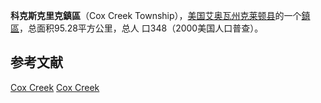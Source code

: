 {{Infobox settlement
|official_name            = 科克斯克里克鎮區
|native_name = Cox Creek Township
|settlement_type          = [[鎮區_(美国)|鎮區]]
|nickname                 = 
|motto                    =

|image_map                = Map highlighting Cox Creek Township, Clayton County, Iowa.svg
|mapsize                  = 
|map_caption              = 
|image_map1               = 
|mapsize1                 = 
|map_caption1             =

<!-- Location -->
|coordinates_display      = inline,title
|coordinates_region       = US-IA
|subdivision_type         = 国家
|subdivision_name         = 美国
|subdivision_type1        = [[美国行政区划|州]]
|subdivision_name1        = 艾奥瓦州
|subdivision_type2        = [[艾奥瓦州行政区划|县]]
|subdivision_name2        = [[克萊頓縣_(愛阿華州)|克莱顿县]]

|area_footnotes           = 
|area_magnitude           = 
|area_total_km2           = 95.28
|area_land_km2            = 95.28
|area_water_km2           = 0

|population_as_of         = 2000年
|population_footnotes     = 
|population_total         = 348
|population_density_km2   = 4

|elevation_m              = 260
|latd                     = 42
|latm                     = 46
|lats                     = 16
|latNS                    = N
|longd                    = 91
|longm                    = 25
|longs                    = 35
|longEW                   = W

}}
'''科克斯克里克鎮區'''（Cox Creek Township），[[美国|美国]][[艾奥瓦州|艾奥瓦州]][[克萊頓縣_(愛阿華州)|克莱顿县]]的一个[[鎮區_(美国)|鎮區]]，总面积95.28平方公里，总人 口348（2000美国人口普查）。

==参考文献==
{{reflist}}

{{克萊頓縣 (愛荷華州)}}

[[Category:克萊頓縣鎮區_(艾奧瓦州)|Cox Creek]]
[[Category:艾奧瓦州鎮區|Cox Creek]]